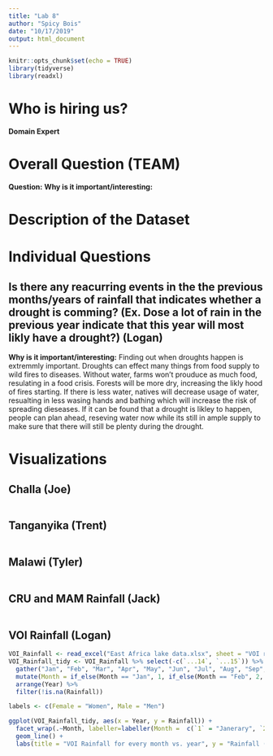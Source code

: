 ```yaml
---
title: "Lab 8"
author: "Spicy Bois"
date: "10/17/2019"
output: html_document
---
```


```r
knitr::opts_chunk$set(echo = TRUE)
library(tidyverse)
library(readxl)
```


# Who is hiring us?
**Domain Expert**

# Overall Question (TEAM)
**Question:**
**Why is it important/interesting:**

# Description of the Dataset

# Individual Questions
## Is there any reacurring events in the the previous months/years of rainfall that indicates whether a drought is comming? (Ex. Dose a lot of rain in the previous year indicate that this year will most likly have a drought?) (Logan)
**Why is it important/interesting:** Finding out when droughts happen is extremmly important. Droughts can effect many things from food supply to wild fires to diseases. Without water, farms won't prouduce as much food, resulating in a food crisis. Forests will be more dry, increasing the likly hood of fires starting. If there is less water, natives will decrease usage of water, resualting in less wasing hands and bathing which will increase the risk of spreading dieseases. If it can be found that a drought is likley to happen, people can plan ahead, reseving water now while its still in ample supply to make sure that there will still be plenty during the drought. 

# Visualizations
## Challa (Joe)
```r

```

## Tanganyika (Trent)
```r

```

## Malawi (Tyler)
```r

```

## CRU and MAM Rainfall (Jack)
```r

```


## VOI Rainfall (Logan)
```r
VOI_Rainfall <- read_excel("East Africa lake data.xlsx", sheet = "VOI rainfall station data")
VOI_Rainfall_tidy <- VOI_Rainfall %>% select(-c(`...14`, `...15`)) %>% 
  gather("Jan", "Feb", "Mar", "Apr", "May", "Jun", "Jul", "Aug", "Sep", "Oct", "Nov", "Dec", key = "Month", value = "Rainfall") %>%
  mutate(Month = if_else(Month == "Jan", 1, if_else(Month == "Feb", 2, if_else(Month == "Mar", 3, if_else(Month == "Apr", 4, if_else(Month == "May", 5, if_else(Month == "Jun", 6, if_else(Month == "Jul", 7, if_else(Month == "Aug", 8, if_else(Month == "Sep", 9, if_else(Month == "Oct", 10, if_else(Month == "Nov", 11, if_else(Month == "Dec", 12, 0))))))))))))) %>% 
  arrange(Year) %>%
  filter(!is.na(Rainfall))

labels <- c(Female = "Women", Male = "Men")

ggplot(VOI_Rainfall_tidy, aes(x = Year, y = Rainfall)) + 
  facet_wrap(.~Month, labeller=labeller(Month =  c(`1` = "Janerary", `2` = "Feberary", `3` = "March", `4` = "April", `5` = "May", `6` = "June", `7` = "July", `8` = "Auguest", `9` = "September", `10` = "October", `11` = "Novermber", `12` = "December"))) + 
  geom_line() + 
  labs(title = "VOI Rainfall for every month vs. year", y = "Rainfall (cm)", x = "Year")
```




